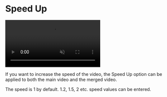 # Speed Up

<video autoPlay muted loop controls>
  <source src="/hızlandır.mp4" type="video/mp4" />
  Your browser does not support the video tag.
</video>


If you want to increase the speed of the video, the Speed Up option can be applied to both the main video and the merged video.


The speed is 1 by default. 1.2, 1.5, 2 etc. speed values can be entered.
